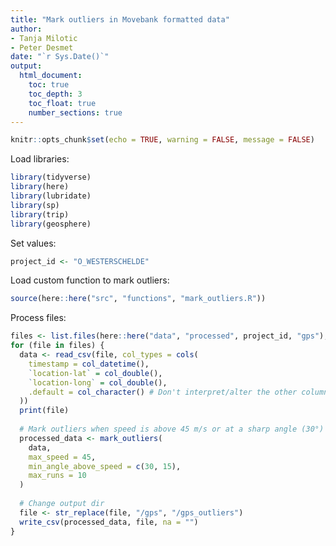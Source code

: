 ```yaml
---
title: "Mark outliers in Movebank formatted data"
author:
- Tanja Milotic
- Peter Desmet
date: "`r Sys.Date()`"
output:
  html_document:
    toc: true
    toc_depth: 3
    toc_float: true
    number_sections: true
---
```


```r
knitr::opts_chunk$set(echo = TRUE, warning = FALSE, message = FALSE)
```

Load libraries:

```r
library(tidyverse)
library(here)
library(lubridate)
library(sp)
library(trip)
library(geosphere)
```

Set values:

```r
project_id <- "O_WESTERSCHELDE"
```

Load custom function to mark outliers:

```r
source(here::here("src", "functions", "mark_outliers.R"))
```

Process files:

```r
files <- list.files(here::here("data", "processed", project_id, "gps"), full.names = TRUE)
for (file in files) {
  data <- read_csv(file, col_types = cols(
    timestamp = col_datetime(),
    `location-lat` = col_double(),
    `location-long` = col_double(),
    .default = col_character() # Don't interpret/alter the other columns
  ))
  print(file)
  
  # Mark outliers when speed is above 45 m/s or at a sharp angle (30°) at 15 m/s
  processed_data <- mark_outliers(
    data,
    max_speed = 45,
    min_angle_above_speed = c(30, 15),
    max_runs = 10
  )
  
  # Change output dir
  file <- str_replace(file, "/gps", "/gps_outliers")
  write_csv(processed_data, file, na = "")
}
```
